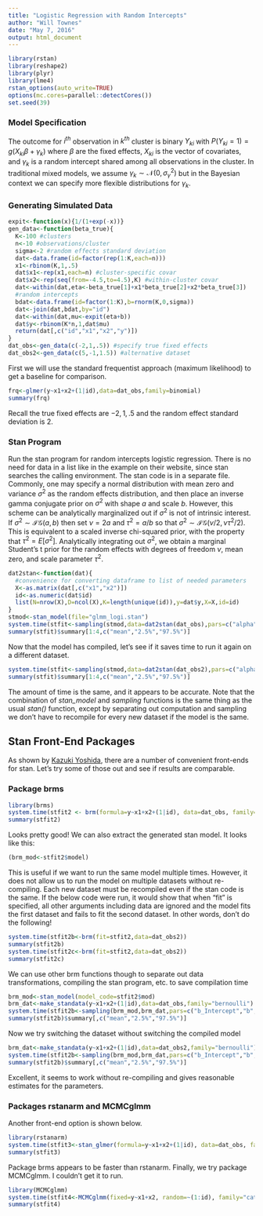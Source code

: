```yaml
---
title: "Logistic Regression with Random Intercepts"
author: "Will Townes"
date: "May 7, 2016"
output: html_document
---
```


```r
library(rstan)
library(reshape2)
library(plyr)
library(lme4)
rstan_options(auto_write=TRUE)
options(mc.cores=parallel::detectCores())
set.seed(39)
```

### Model Specification

The outcome for $i^{th}$ observation in $k^{th}$ cluster is binary $Y_{ki}$ with $P(Y_{ki}=1)=g(X_{ki}\beta+\gamma_k)$ where $\beta$ are the fixed effects, $X_{ki}$ is the vector of covariates, and $\gamma_k$ is a random intercept shared among all observations in the cluster. In traditional mixed models, we assume $\gamma_k\sim\mathcal{N}(0,\sigma^2_\gamma)$ but in the Bayesian context we can specify more flexible distributions for $\gamma_k$.

### Generating Simulated Data

```r
expit<-function(x){1/(1+exp(-x))}
gen_data<-function(beta_true){
  K<-100 #clusters
  n<-10 #observations/cluster
  sigma<-2 #random effects standard deviation
  dat<-data.frame(id=factor(rep(1:K,each=n)))
  x1<-rbinom(K,1,.5)
  dat$x1<-rep(x1,each=n) #cluster-specific covar
  dat$x2<-rep(seq(from=-4.5,to=4.5),K) #within-cluster covar
  dat<-within(dat,eta<-beta_true[1]+x1*beta_true[2]+x2*beta_true[3])
  #random intercepts
  bdat<-data.frame(id=factor(1:K),b=rnorm(K,0,sigma)) 
  dat<-join(dat,bdat,by="id")
  dat<-within(dat,mu<-expit(eta+b))
  dat$y<-rbinom(K*n,1,dat$mu)
  return(dat[,c("id","x1","x2","y")])
}
dat_obs<-gen_data(c(-2,1,.5)) #specify true fixed effects
dat_obs2<-gen_data(c(5,-1,1.5)) #alternative dataset
```

First we will use the standard frequentist approach (maximum likelihood) to get a baseline for comparison.

```r
frq<-glmer(y~x1+x2+(1|id),data=dat_obs,family=binomial)
summary(frq)
```

Recall the true fixed effects are $-2,1,.5$ and the random effect standard deviation is $2$.

### Stan Program

Run the stan program for random intercepts logistic regression. There is no need for data in a list like in the example on their website, since stan searches the calling environment. The stan code is in a separate file. Commonly, one may specify a normal distribution with mean zero and variance $\sigma^2$ as the random effects distribution, and then place an inverse gamma conjugate prior on $\sigma^2$ with shape $a$ and scale $b$. However, this scheme can be analytically marginalized out if $\sigma^2$ is not of intrinsic interest. If $\sigma^2\sim\mathcal{IG}(a,b)$ then set $\nu=2a$ and $\tau^2=a/b$ so that $\sigma^2\sim\mathcal{IG}(\nu/2,\nu \tau^2/2)$. This is equivalent to a scaled inverse chi-squared prior, with the property that $\tau^2=E[\sigma^2]$. Analytically integrating out $\sigma^2$, we obtain a marginal Student's t prior for the random effects with degrees of freedom $\nu$, mean zero, and scale parameter $\tau^2$.

```r
dat2stan<-function(dat){
  #convenience for converting dataframe to list of needed parameters
  X<-as.matrix(dat[,c("x1","x2")])
  id<-as.numeric(dat$id)
  list(N=nrow(X),D=ncol(X),K=length(unique(id)),y=dat$y,X=X,id=id)
}
stmod<-stan_model(file="glmm_logi.stan")
system.time(stfit<-sampling(stmod,data=dat2stan(dat_obs),pars=c("alpha","beta","sigma"),iter=1000))
summary(stfit)$summary[1:4,c("mean","2.5%","97.5%")]
```

Now that the model has compiled, let's see if it saves time to run it again on a different dataset.

```r
system.time(stfit<-sampling(stmod,data=dat2stan(dat_obs2),pars=c("alpha","beta","sigma"),iter=1000))
summary(stfit)$summary[1:4,c("mean","2.5%","97.5%")]
```

The amount of time is the same, and it appears to be accurate. Note that the combination of *stan_model* and *sampling* functions is the same thing as the usual *stan()* function, except by separating out computation and sampling we don't have to recompile for every new dataset if the model is the same.

## Stan Front-End Packages

As shown by [Kazuki Yoshida](http://rpubs.com/kaz_yos/glmm1), there are a number of convenient front-ends for stan. Let's try some of those out and see if results are comparable.

### Package brms

```r
library(brms)
system.time(stfit2 <- brm(formula=y~x1+x2+(1|id), data=dat_obs, family="bernoulli",iter=1000))
summary(stfit2)
```

Looks pretty good! We can also extract the generated stan model. It looks like this:

```r
(brm_mod<-stfit2$model)
```

This is useful if we want to run the same model multiple times. However, it does not allow us to run the model on multiple datasets without re-compiling. Each new dataset must be recompiled even if the stan code is the same. If the below code were run, it would show that when "fit" is specified, all other arguments including data are ignored and the model fits the first dataset and fails to fit the second dataset. In other words, don't do the following!

```r
system.time(stfit2b<-brm(fit=stfit2,data=dat_obs2))
summary(stfit2b)
system.time(stfit2c<-brm(fit=stfit2,data=dat_obs2))
summary(stfit2c)
```

We can use other brm functions though to separate out data transformations, compiling the stan program, etc. to save compilation time

```r
brm_mod<-stan_model(model_code=stfit2$mod)
brm_dat<-make_standata(y~x1+x2+(1|id),data=dat_obs,family="bernoulli")
system.time(stfit2b<-sampling(brm_mod,brm_dat,pars=c("b_Intercept","b","sd_1"),iter=1000))
summary(stfit2b)$summary[,c("mean","2.5%","97.5%")]
```

Now we try switching the dataset without switching the compiled model

```r
brm_dat<-make_standata(y~x1+x2+(1|id),data=dat_obs2,family="bernoulli")
system.time(stfit2b<-sampling(brm_mod,brm_dat,pars=c("b_Intercept","b","sd_1"),iter=1000))
summary(stfit2b)$summary[,c("mean","2.5%","97.5%")]
```

Excellent, it seems to work without re-compiling and gives reasonable estimates for the parameters.

### Packages rstanarm and MCMCglmm

Another front-end option is shown below.

```r
library(rstanarm)
system.time(stfit3<-stan_glmer(formula=y~x1+x2+(1|id), data=dat_obs, family="binomial"))
summary(stfit3)
```

Package brms appears to be faster than rstanarm. Finally, we try package MCMCglmm. I couldn't get it to run.

```r
library(MCMCglmm)
system.time(stfit4<-MCMCglmm(fixed=y~x1+x2, random=~(1:id), family="categorical", data=dat_obs))
summary(stfit4)
```